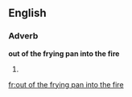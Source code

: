 ==English==

===Adverb===
'''out of the frying pan into the fire'''

# {{alternative form of|out of the frying pan, into the fire}}

[[fr:out of the frying pan into the fire]]